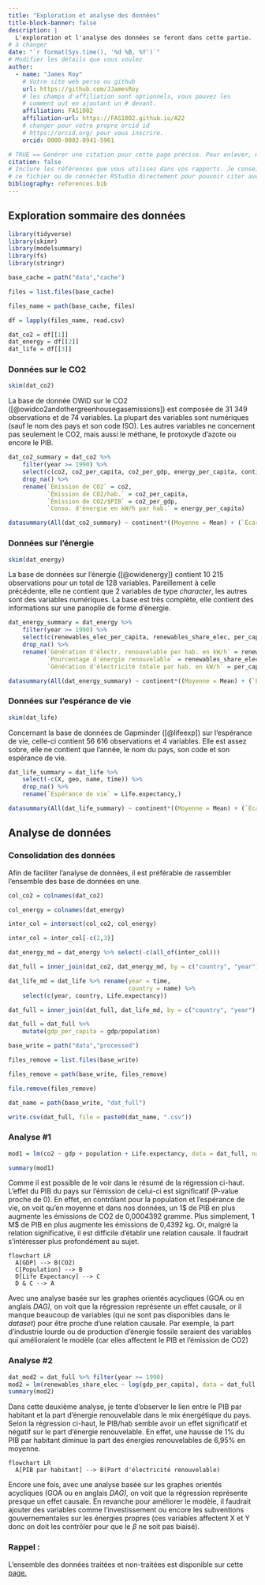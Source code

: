 ```yaml
---
title: "Exploration et analyse des données"
title-block-banner: false
description: | 
  L'exploration et l'analyse des données se feront dans cette partie.
# à changer
date: "`r format(Sys.time(), '%d %B, %Y')`"
# Modifier les détails que vous voulez
author:
  - name: "James Roy"
    # Votre site web perso ou github
    url: https://github.com/JJamesRoy
    # les champs d'affiliation sont optionnels, vous pouvez les
    # comment out en ajoutant un # devant.
    affiliation: FAS1002
    affiliation-url: https://FAS1002.github.io/A22
    # changer pour votre propre orcid id
    # https://orcid.org/ pour vous inscrire.
    orcid: 0000-0002-0941-5961

# TRUE == Générer une citation pour cette page précise. Pour enlever, mettre false.
citation: false
# Inclure les références que vous utilisez dans vos rapports. Je conseille Zotero pour construire
# ce fichier ou de connecter RStudio directement pour pouvoir citer avec @nom-de-reference.
bibliography: references.bib
---
```


## Exploration sommaire des données

```r
library(tidyverse)
library(skimr)
library(modelsummary)
library(fs)
library(stringr)
```

```r
base_cache = path("data","cache")

files = list.files(base_cache)

files_name = path(base_cache, files)

df = lapply(files_name, read.csv)

dat_co2 = df[[1]]
dat_energy = df[[2]]
dat_life = df[[3]]
```

### Données sur le CO2

```r
skim(dat_co2)
```

La base de donnée OWiD sur le CO2 ([@owidco2andothergreenhousegasemissions]) est composée de 31 349 observations et de 74 variables. La plupart des variables sont numériques (sauf le nom des pays et son code ISO). Les autres variables ne concernent pas seulement le CO2, mais aussi le méthane, le protoxyde d'azote ou encore le PIB.

```r
dat_co2_summary = dat_co2 %>% 
    filter(year >= 1990) %>% 
    select(c(co2, co2_per_capita, co2_per_gdp, energy_per_capita, continent)) %>%
    drop_na() %>% 
    rename(`Émission de CO2` = co2,
           `Émission de CO2/hab.` = co2_per_capita,
           `Émission de CO2/$PIB` = co2_per_gdp,
           `Conso. d'énergie en kW/h par hab.` = energy_per_capita)

datasummary(All(dat_co2_summary) ~ continent*((Moyenne = Mean) + (`Écart-type` = SD) + Min + Max + (Histogramme = Histogram)), data = dat_co2_summary)
```

### Données sur l'énergie

```r
skim(dat_energy)
```

La base de données sur l'énergie ([@owidenergy]) contient 10 215 observations pour un total de 128 variables. Pareillement à celle précédente, elle ne contient que 2 variables de type *character*, les autres sont des variables numériques. La base est très complète, elle contient des informations sur une panoplie de forme d'énergie.

```r
dat_energy_summary = dat_energy %>% 
    filter(year >= 1990) %>% 
    select(c(renewables_elec_per_capita, renewables_share_elec, per_capita_electricity, continent)) %>%
    drop_na() %>% 
    rename(`Génération d'électr. renouvelable per hab. en kW/h` = renewables_elec_per_capita,
           `Pourcentage d'énergie renouvelable` = renewables_share_elec,
           `Génération d'électricité totale par hab. en kW/h` = per_capita_electricity)

datasummary(All(dat_energy_summary) ~ continent*((Moyenne = Mean) + (`Écart-type` = SD) + Min + Max + (Histogramme = Histogram)), data = dat_energy_summary)
```

### Données sur l'espérance de vie

```r
skim(dat_life)
```

Concernant la base de données de Gapminder ([@lifeexp]) sur l'espérance de vie, celle-ci contient 56 616 observations et 4 variables. Elle est assez sobre, elle ne contient que l'année, le nom du pays, son code et son espérance de vie.

```r
dat_life_summary = dat_life %>% 
    select(-c(X, geo, name, time)) %>%
    drop_na() %>% 
    rename(`Espérance de vie` = Life.expectancy,)

datasummary(All(dat_life_summary) ~ continent*((Moyenne = Mean) + (`Écart-type` = SD) + Min + Max + (Histogramme = Histogram)), data = dat_life_summary)
```

## Analyse de données

### Consolidation des données

Afin de faciliter l'analyse de données, il est préférable de rassembler l'ensemble des base de données en une.

```r
col_co2 = colnames(dat_co2)

col_energy = colnames(dat_energy)

inter_col = intersect(col_co2, col_energy)

inter_col = inter_col[-c(2,3)]

dat_energy_md = dat_energy %>% select(-c(all_of(inter_col)))

dat_full = inner_join(dat_co2, dat_energy_md, by = c("country", "year"), keep = FALSE)

dat_life_md = dat_life %>% rename(year = time,
                                  country = name) %>% 
    select(c(year, country, Life.expectancy))

dat_full = inner_join(dat_full, dat_life_md, by = c("country", "year"), keep = FALSE)

dat_full = dat_full %>% 
    mutate(gdp_per_capita = gdp/population)

base_write = path("data","processed")

files_remove = list.files(base_write)

files_remove = path(base_write, files_remove)

file.remove(files_remove)

dat_name = path(base_write, "dat_full")

write.csv(dat_full, file = paste0(dat_name, ".csv"))
```

### Analyse #1

```r
mod1 = lm(co2 ~ gdp + population + Life.expectancy, data = dat_full, na.action=na.exclude)

summary(mod1)

```

Comme il est possible de le voir dans le résumé de la régression ci-haut. L'effet du PIB du pays sur l'émission de celui-ci est significatif (P-value proche de 0). En effet, en contrôlant pour la population et l'espérance de vie, on voit qu'en moyenne et dans nos données, un 1\$ de PIB en plus augmente les émissions de CO2 de 0,0004392 gramme. Plus simplement, 1 M\$ de PIB en plus augmente les émissions de 0,4392 kg. Or, malgré la relation significative, il est difficile d'établir une relation causale. Il faudrait s'intéresser plus profondément au sujet.

```mermaid
flowchart LR
  A[GDP] --> B(CO2)
  C[Population] --> B
  D[Life Expectancy] --> C
  D & C --> A
```

Avec une analyse basée sur les graphes orientés acycliques (GOA ou en anglais *DAG),* on voit que la régression représente un effet causale, or il manque beaucoup de variables (qui ne sont pas disponibles dans le *dataset*) pour être proche d'une relation causale. Par exemple, la part d'industrie lourde ou de production d'énergie fossile seraient des variables qui amélioraient le modèle (car elles affectent le PIB et l'émission de CO2)

### Analyse #2

```r
dat_mod2 = dat_full %>% filter(year >= 1990)
mod2 = lm(renewables_share_elec ~ log(gdp_per_capita), data = dat_full, na.action=na.exclude)
summary(mod2)
```

Dans cette deuxième analyse, je tente d'observer le lien entre le PIB par habitant et la part d'énergie renouvelable dans le mix énergétique du pays. Selon la régression ci-haut, le PIB/hab semble avoir un effet significatif et négatif sur le part d'énergie renouvelable. En effet, une hausse de 1% du PIB par habitant diminue la part des énergies renouvelables de 6,95% en moyenne.

```mermaid
flowchart LR
  A[PIB par habitant] --> B(Part d'électricité renouvelable)
```

Encore une fois, avec une analyse basée sur les graphes orientés acycliques (GOA ou en anglais *DAG),* on voit que la régression représente presque un effet causale. En revanche pour améliorer le modèle, il faudrait ajouter des variables comme l'investissement ou encore les subventions gouvernementales sur les énergies propres (ces variables affectent X et Y donc on doit les contrôler pour que le $\beta$ ne soit pas biaisé).

### Rappel :

L'ensemble des données traitées et non-traitées est disponible sur cette [page.](data.qmd)
